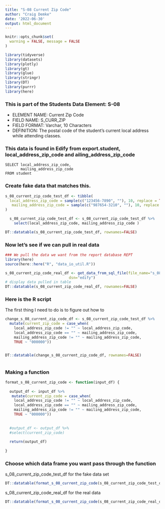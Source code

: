 ```yaml
---
title: "S-08 Current Zip Code"
author: "Craig Demke"
date: '2022-06-30'
output: html_document
---
```


```r
knitr::opts_chunk$set(
  warning = FALSE, message = FALSE
)
```

```r
library(tidyverse)
library(datasets)
library(plotly)
library(gt)
library(glue)
library(stringr)
library(DT)
library(purrr)
library(here)
```
### This is part of the Students Data Element: S-08 
* ELEMENT NAME: Current Zip Code 
* FIELD NAME: S_CURR_ZIP 
* FIELD FORMAT: Varchar, 10 Characters 
* DEFINITION: The postal code of the student's current local address while attending classes. 


### This data is found in Edify from export.student, local_address_zip_code and ailing_address_zip_code
```{}
SELECT local_address_zip_code,
       mailing_address_zip_code
FROM student
```


### Create fake data that matches this.

```r
s_08_current_zip_code_test_df <- tibble(
  local_address_zip_code = sample(c("123456-7890", ""), 10, replace = TRUE),
   mailing_address_zip_code = sample(c("987654-3210", ""), 10, replace = TRUE)
)

  s_08_current_zip_code_test_df <- s_08_current_zip_code_test_df %>% 
    select(local_address_zip_code, mailing_address_zip_code )

DT::datatable(s_08_current_zip_code_test_df, rownames=FALSE)
```

### Now let's see if we can pull in real data

```r
### We pull the data we want from the report database REPT 
library(here)
source(here::here("R", "data_io_util.R"))

s_08_current_zip_code_real_df <- get_data_from_sql_file(file_name="s_08.sql",
                             dsn="edify")
# display data pulled in table
DT::datatable(s_08_current_zip_code_real_df, rownames=FALSE)
```


### Here is the R script

The first thing I need to do is to figure out how to

```r

change_s_08_current_zip_code_df <- s_08_current_zip_code_test_df %>%
  mutate(current_zip_code = case_when(
    local_address_zip_code != "" ~ local_address_zip_code,
    local_address_zip_code == "" ~ mailing_address_zip_code,
    mailing_address_zip_code != "" ~ mailing_address_zip_code, 
    TRUE ~ "000000"))


DT::datatable(change_s_08_current_zip_code_df, rownames=FALSE)



```

### Making a function

```r

format_s_08_current_zip_code <- function(input_df) {
  
  output_df <- input_df %>%  
   mutate(current_zip_code = case_when(
    local_address_zip_code != "" ~ local_address_zip_code,
    local_address_zip_code == "" ~ mailing_address_zip_code,
    mailing_address_zip_code != "" ~ mailing_address_zip_code, 
    TRUE ~ "000000"))
                                    
  
  #output_df <- output_df %>% 
  #select(current_zip_code)
  
  return(output_df)
  
}
```
### Choose which data frame you want pass through the function 

s_08_current_zip_code_test_df for the fake data set
```r
DT::datatable(format_s_08_current_zip_code(s_08_current_zip_code_test_df), rownames=FALSE)
```

s_08_current_zip_code_real_df for the real data
```r
DT::datatable(format_s_08_current_zip_code(s_08_current_zip_code_real_df), rownames=FALSE)
```
